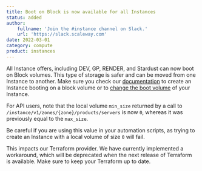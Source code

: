 ```yaml
---
title: Boot on Block is now available for all Instances
status: added
author:
    fullname: 'Join the #instance channel on Slack.'
    url: 'https://slack.scaleway.com'
date: 2022-03-01
category: compute
product: instances
---
```


All Instance offers, including DEV, GP, RENDER, and Stardust can now boot on Block volumes. This type of storage is safer and can be moved from one Instance to another.
Make sure you check our [documentation](/instances/how-to/create-an-instance/) to create an Instance booting on a block volume or to [change the boot volume](/instances/how-to/use-boot-modes/#how-to-change-the-boot-volume) of your Instance.

For API users, note that the local volume `min_size` returned by a call to `/instance/v1/zones/{zone}/products/servers` is now `0`, whereas it was previously equal to the `max_size`.

Be careful if you are using this value in your automation scripts, as trying to create an Instance with a local volume of size `0` will fail.

<Message type="important">
  This impacts our Terraform provider. We have currently implemented a workaround, which will be deprecated when the next release of Terraform is available. Make sure to keep your Terraform up to date.
</Message>